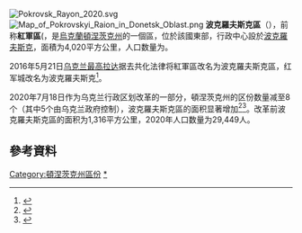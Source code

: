 [[File:Pokrovsk_Rayon_2020.svg|thumb]]
[[File:Map_of_Pokrovskyi_Raion_in_Donetsk_Oblast.png|thumb]]
'''波克羅夫斯克區'''（{{lang-uk|Покровський район}}），前称'''紅軍區'''({{lang-uk|Красноармійський район}}，是[[烏克蘭|烏克蘭]][[頓涅茨克州|頓涅茨克州]]的一個區，位於該國東部，行政中心設於[[波克羅夫斯克_(烏克蘭)|波克羅夫斯克]]，面積为4,020平方公里，人口数量为{{Ua-pop-est2021|393,487人}}。

2016年5月21日[[乌克兰最高拉达|乌克兰最高拉达]]据去共化法律将紅軍區改名为波克羅夫斯克區，红军城改名为波克羅夫斯克<ref>{{cite news|url=http://www.golos.com.ua/article/269361|title=Pro perejmenuvannja dejakih naselenih punktiv|date=2016-05-21|publisher=Holos Ukrainy|language=uk|access-date=2016-06-01}}</ref>。

2020年7月18日作为乌克兰行政区划改革的一部分，頓涅茨克州的区份数量减至8个（其中5个由乌克兰政府控制），波克羅夫斯克區的面积显著增加<ref>{{Cite news|title=Про утворення та ліквідацію районів. Постанова Верховної Ради України № 807-ІХ.|url=http://www.golos.com.ua/article/333466|access-date=2020-10-03|date=2020-07-18|website=Голос України|language=uk}}</ref><ref name="2020_reform_maps">{{cite web |title=Нові райони: карти + склад |url=https://www.minregion.gov.ua/press/news/novi-rajony-karty-sklad/ |publisher=Міністерство розвитку громад та територій України |language=uk}}</ref>。改革前波克羅夫斯克區的面积为1,316平方公里，2020年人口数量为29,449人。

==參考資料==
{{Reflist}}

{{Donetsk-geo-stub}}

{{DEFAULTSORT:Покровський район}}
[[Category:頓涅茨克州區份|Category:頓涅茨克州區份]]
[[Category:波克羅夫斯克區|*]]
